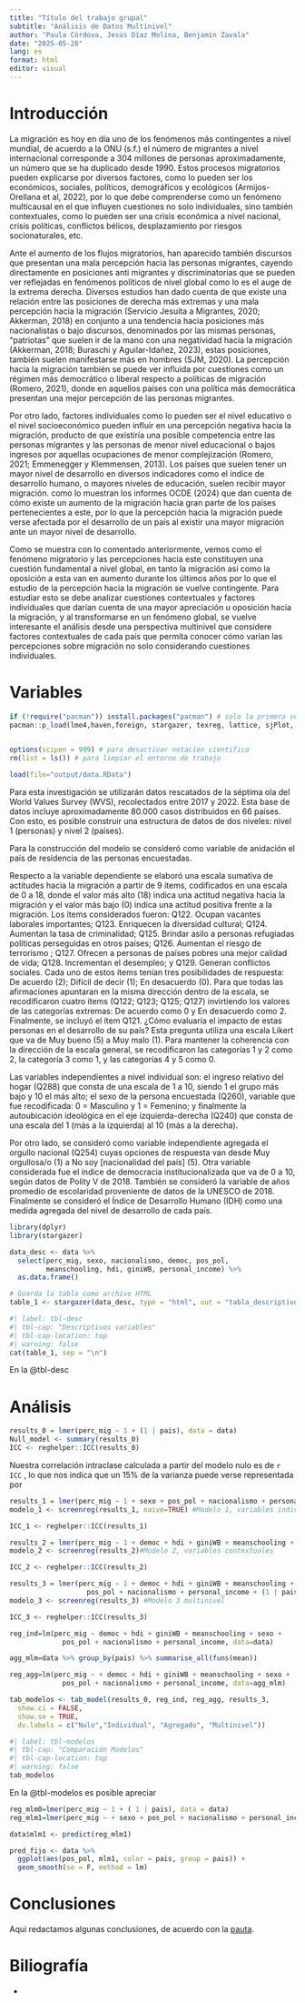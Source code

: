 ```yaml
---
title: "Título del trabajo grupal"
subtitle: "Análisis de Datos Multinivel"
author: "Paula Córdova, Jesús Díaz Molina, Benjamín Zavala"
date: "2025-05-28"
lang: es
format: html
editor: visual
---
```


# Introducción

La migración es hoy en día uno de los fenómenos más contingentes a nivel mundial, de acuerdo a la ONU (s.f.) el número de migrantes a nivel internacional corresponde a 304 millones de personas aproximadamente, un número que se ha duplicado desde 1990. Estos procesos migratorios pueden explicarse por diversos factores, como lo pueden ser los económicos, sociales, políticos, demográficos y ecológicos (Armijos-Orellana et al, 2022), por lo que debe comprenderse como un fenómeno multicausal en el que influyen cuestiones no solo individuales, sino también contextuales, como lo pueden ser una crisis económica a nivel nacional, crisis políticas, conflictos bélicos, desplazamiento por riesgos socionaturales, etc. 

Ante el aumento de los flujos migratorios, han aparecido también discursos que presentan una mala percepción hacia las personas migrantes, cayendo directamente en posiciones anti migrantes y discriminatorias que se pueden ver reflejadas en fenómenos políticos de nivel global como lo es el auge de la extrema derecha. Diversos estudios han dado cuenta de que existe una relación entre las posiciones de derecha más extremas y una mala percepción hacia la migración (Servicio Jesuita a Migrantes, 2020; Akkerman, 2018) en conjunto a una tendencia hacia posiciones más nacionalistas o bajo discursos, denominados por las mismas personas, “patriotas” que suelen ir de la mano con una negatividad hacia la migración (Akkerman, 2018; Buraschi y Aguilar-Idañez, 2023), estas posiciones, también suelen manifestarse más en hombres (SJM, 2020). La percepción hacia la migración también se puede ver influida por cuestiones como un régimen más democrático o liberal respecto a políticas de migración (Romero, 2021), donde en aquellos países con una política más democrática presentan una mejor percepción de las personas migrantes.

Por otro lado, factores individuales como lo pueden ser el nivel educativo o el nivel socioeconómico pueden influir en una percepción negativa hacia la migración, producto de que existiría una posible competencia entre las personas migrantes y las personas de menor nivel educacional o bajos ingresos por aquellas ocupaciones de menor complejización (Romero, 2021; Emmenegger y Klemmensen, 2013). Los países que suelen tener un mayor nivel de desarrollo en diversos indicadores como el índice de desarrollo humano, o mayores niveles de educación, suelen recibir mayor migración. como lo muestran los informes OCDE (2024) que dan cuenta de cómo existe un aumento de la migración hacia gran parte de los países pertenecientes a este, por lo que la percepción hacia la migración puede verse afectada por el desarrollo de un país al existir una mayor migración ante un mayor nivel de desarrollo.

Como se muestra con lo comentado anteriormente, vemos como el fenómeno migratorio y las percepciones hacia este constituyen una cuestión fundamental a nivel global, en tanto la migración así como la oposición a esta van en aumento durante los últimos años por lo que el estudio de la percepción hacia la migración se vuelve contingente. Para estudiar esto se debe analizar cuestiones contextuales y factores individuales que darían cuenta de una mayor apreciación u oposición hacia la migración, y al transformarse en un fenómeno global, se vuelve interesante el análisis desde una perspectiva multinivel que considere factores contextuales de cada país que permita conocer cómo varían las percepciones sobre migración no solo considerando cuestiones individuales.

# Variables

```r
if (!require("pacman")) install.packages("pacman") # solo la primera vez
pacman::p_load(lme4,haven,foreign, stargazer, texreg, lattice, sjPlot, dplyr, ggplot2, ggeffects, parameters) # paquetes a cargar # manipulacion de datos
           

options(scipen = 999) # para desactivar notacion cientifica
rm(list = ls()) # para limpiar el entorno de trabajo
```

```r
load(file="output/data.RData")
```

Para esta investigación se utilizarán datos rescatados de la séptima ola del World Values Survey (WVS), recolectados entre 2017 y 2022. Esta base de datos incluye aproximadamente 80.000 casos distribuidos en 66 países. Con esto, es posible construir una estructura de datos de dos niveles: nivel 1 (personas) y nivel 2 (países). 

Para la construcción del modelo se consideró como variable de anidación el país de residencia de las personas encuestadas. 

Respecto a la variable dependiente se elaboró una escala sumativa de actitudes hacia la migración a partir de 9 ítems, codificados en una escala de 0 a 18, donde el valor más alto (18) indica una actitud negativa hacia la migración y el valor más bajo (0) indica una actitud positiva frente a la migración. Los ítems considerados fueron: Q122. Ocupan vacantes laborales importantes; Q123. Enriquecen la diversidad cultural; Q124. Aumentan la tasa de criminalidad; Q125. Brindar asilo a personas refugiadas políticas perseguidas en otros países; Q126. Aumentan el riesgo de terrorismo ; Q127. Ofrecen a personas de países pobres una mejor calidad de vida; Q128. Incrementan el desempleo; y Q129. Generan conflictos sociales. Cada uno de estos ítems tenían tres posibilidades de respuesta: De acuerdo (2); Difícil de decir (1); En desacuerdo (0). Para que todas las afirmaciones apuntaran en la misma dirección dentro de la escala, se recodificaron cuatro ítems (Q122; Q123; Q125; Q127) invirtiendo los valores de las categorías extremas: De acuerdo como 0 y En desacuerdo como 2. Finalmente, se incluyó el ítem Q121. ¿Cómo evaluaría el impacto de estas personas en el desarrollo de su país? Esta pregunta utiliza una escala Likert que va de Muy bueno (5) a Muy malo (1). Para mantener la coherencia con la dirección de la escala general, se recodificaron las categorías 1 y 2 como 2, la categoría 3 como 1, y las categorías 4 y 5 como 0. 

Las variables independientes a nivel individual son: el ingreso relativo del hogar (Q288) que consta de una escala de 1 a 10, siendo 1 el grupo más bajo y 10 el más alto; el sexo de la persona encuestada (Q260), variable que fue recodificada: 0 = Masculino y 1 = Femenino; y finalmente la autoubicación ideológica en el eje izquierda-derecha (Q240) que consta de una escala del 1 (más a la izquierda) al 10 (más a la derecha). 

Por otro lado, se consideró como variable independiente agregada el orgullo nacional (Q254) cuyas opciones de respuesta van desde Muy orgullosa/o (1) a No soy \[nacionalidad del país\] (5). Otra variable considerada fue el índice de democracia institucionalizada que va de 0 a 10, según datos de Polity V de 2018. También se consideró la variable de años promedio de escolaridad proveniente de datos de la UNESCO de 2018. Finalmente se consideró el Índice de Desarrollo Humano (IDH) como una medida agregada del nivel de desarrollo de cada país.

```r
library(dplyr)
library(stargazer)

data_desc <- data %>%
  select(perc_mig, sexo, nacionalismo, democ, pos_pol,
         meanschooling, hdi, giniWB, personal_income) %>%
  as.data.frame()

# Guarda la tabla como archivo HTML
table_1 <- stargazer(data_desc, type = "html", out = "tabla_descriptivos.html")
```

```r
#| label: tbl-desc
#| tbl-cap: "Descriptivos variables"
#| tbl-cap-location: top
#| warning: false
cat(table_1, sep = "\n")
```

En la @tbl-desc

# Análisis

```r
results_0 = lmer(perc_mig ~ 1 + (1 | pais), data = data)
Null_model <- summary(results_0)
ICC <- reghelper::ICC(results_0)
```

Nuestra correlación intraclase calculada a partir del modelo nulo es de `r ICC` , lo que nos indica que un 15% de la varianza puede verse representada por

```r
results_1 = lmer(perc_mig ~ 1 + sexo + pos_pol + nacionalismo + personal_income + (1 | pais), data = data)
modelo_1 <- screenreg(results_1, naive=TRUE) #Modelo 1, variables individuales

ICC_1 <- reghelper::ICC(results_1)

```

```r
results_2 = lmer(perc_mig ~ 1 + democ + hdi + giniWB + meanschooling + (1 | pais), data = data)
modelo_2 <- screenreg(results_2)#Modelo 2, variables contextuales

ICC_2 <- reghelper::ICC(results_2)

```

```r
results_3 = lmer(perc_mig ~ 1 + democ + hdi + giniWB + meanschooling + sexo +
                   pos_pol + nacionalismo + personal_income + (1 | pais), data = data)
modelo_3 <- screenreg(results_3) #Modelo 3 multinivel

ICC_3 <- reghelper::ICC(results_3)

```

```r
reg_ind=lm(perc_mig ~ democ + hdi + giniWB + meanschooling + sexo +
             pos_pol + nacionalismo + personal_income, data=data)

agg_mlm=data %>% group_by(pais) %>% summarise_all(funs(mean))

reg_agg=lm(perc_mig ~ + democ + hdi + giniWB + meanschooling + sexo +
             pos_pol + nacionalismo + personal_income, data=agg_mlm)


```

```r
tab_modelos <- tab_model(results_0, reg_ind, reg_agg, results_3, 
  show.ci = FALSE, 
  show.se = TRUE,
  dv.labels = c("Nulo","Individual", "Agregado", "Multinivel"))


```

```r
#| label: tbl-modelos
#| tbl-cap: "Comparación Modelos"
#| tbl-cap-location: top
#| warning: false
tab_modelos
```

En la @tbl-modelos es posible apreciar

```r
reg_mlm0=lmer(perc_mig ~ 1 + ( 1 | pais), data = data)
reg_mlm1=lmer(perc_mig ~ + sexo + pos_pol + nacionalismo + personal_income + (1 | pais), data = data)

data$mlm1 <- predict(reg_mlm1)

pred_fijo <- data %>%  
  ggplot(aes(pos_pol, mlm1, color = pais, group = pais)) + 
  geom_smooth(se = F, method = lm) 
```

# Conclusiones

Aqui redactamos algunas conclusiones, de acuerdo con la [pauta](https://correlacional.netlify.app/trabajos).

# Biliografía

-   
